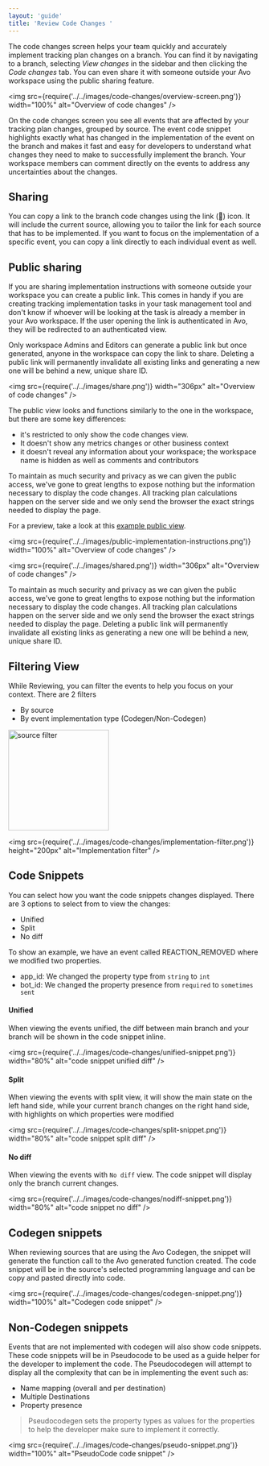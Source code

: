 ```yaml
---
layout: 'guide'
title: 'Review Code Changes '
---
```


The code changes screen helps your team quickly and accurately implement tracking plan changes on a branch. You can find it by navigating to a branch, selecting *View changes* in the sidebar and then clicking the *Code changes* tab. You can even share it with someone outside your Avo workspace using the public sharing feature.

<img
  src={require('../../images/code-changes/overview-screen.png')}
  width="100%"
  alt="Overview of code changes"
/>

On the code changes screen you see all events that are affected by your tracking plan changes, grouped by source. The event code snippet highlights exactly what has changed in the implementation of the event on the branch and makes it fast and easy for developers to understand what changes they need to make to successfully implement the branch. Your workspace members can comment directly on the events to address any uncertainties about the changes.

## Sharing

You can copy a link to the branch code changes using the link (🔗) icon. It will include the current source, allowing you to tailor the link for each source that has to be implemented. If you want to focus on the implementation of a specific event, you can copy a link directly to each individual event as well.

## Public sharing

If you are sharing implementation instructions with someone outside your workspace you can create a public link. This comes in handy if you are creating tracking implementation tasks in your task management tool and don't know if whoever will be looking at the task is already a member in your Avo workspace. If the user opening the link is authenticated in Avo, they will be redirected to an authenticated view.

Only workspace Admins and Editors can generate a public link but once generated, anyone in the workspace can copy the link to share. Deleting a public link will permanently invalidate all existing links and generating a new one will be behind a new, unique share ID.


<img
  src={require('../../images/share.png')}
  width="306px"
  alt="Overview of code changes"
/>

The public view looks and functions similarly to the one in the workspace, but there are some key differences:

- it's restricted to only show the code changes view. 
- It doesn't show any metrics changes or other business context
- it doesn't reveal any information about your workspace; the workspace name is hidden as well as comments and contributors

To maintain as much security and privacy as we can given the public access, we've gone to great lengths to expose nothing but the information necessary to display the code changes. All tracking plan calculations happen on the server side and we only send the browser the exact strings needed to display the page. 

For a preview, take a look at this [example public view](https://www.avo.app/s/TZ0YwKaQ9).

<img
  src={require('../../images/public-implementation-instructions.png')}
  width="100%"
  alt="Overview of code changes"
/>


<img
  src={require('../../images/shared.png')}
  width="306px"
  alt="Overview of code changes"
/>

To maintain as much security and privacy as we can given the public access, we've gone to great lengths to expose nothing but the information necessary to display the code changes. All tracking plan calculations happen on the server side and we only send the browser the exact strings needed to display the page. Deleting a public link will permanently invalidate all existing links as generating a new one will be behind a new, unique share ID.


## Filtering View

While Reviewing, you can filter the events to help you focus on your context.
There are 2 filters

- By source
- By event implementation type (Codegen/Non-Codegen)

<div style={{height: '200px', width: '500px', display: 'flex', flexDirection: 'row'}}>
<img
  src={require('../../images/code-changes/source-filter.png')}
  height="200px"
  alt="source filter"
/>

<div style={{ width: '50px' }} />

<img
  src={require('../../images/code-changes/implementation-filter.png')}
  height="200px"
  alt="Implementation filter"
/>
</div>

## Code Snippets

You can select how you want the code snippets changes displayed.
There are 3 options to select from to view the changes:

- Unified
- Split
- No diff

To show an example, we have an event called REACTION_REMOVED where we modified two properties.

- app_id: We changed the property type from `string` to `int`
- bot_id: We changed the property presence from `required` to `sometimes sent`

#### Unified

When viewing the events unified, the diff between main branch and your branch will be shown in the code snippet inline.

<img
  src={require('../../images/code-changes/unified-snippet.png')}
  width="80%"
  alt="code snippet unified diff"
/>

#### Split

When viewing the events with split view, it will show the main state on the left hand side, while your current branch changes on the right hand side, with highlights on which properties were modified

<img
  src={require('../../images/code-changes/split-snippet.png')}
  width="80%"
  alt="code snippet split diff"
/>

#### No diff

When viewing the events with `No diff` view. The code snippet will display only the branch current changes.

<img
  src={require('../../images/code-changes/nodiff-snippet.png')}
  width="80%"
  alt="code snippet no diff"
/>

## Codegen snippets

When reviewing sources that are using the Avo Codegen, the snippet will generate the function call to the Avo generated function created. The code snippet will be in the source's selected programming language and can be copy and pasted directly into code.

<img
  src={require('../../images/code-changes/codegen-snippet.png')}
  width="100%"
  alt="Codegen code snippet"
/>

## Non-Codegen snippets

Events that are not implemented with codegen will also show code snippets.
These code snippets will be in Pseudocode to be used as a guide helper for the developer to implement the code.
The Pseudocodegen will attempt to display all the complexity that can be in implementing the event such as:

- Name mapping (overall and per destination)
- Multiple Destinations
- Property presence

> Pseudocodegen sets the property types as values for the properties to help the developer make sure to implement it correctly.

<img
  src={require('../../images/code-changes/pseudo-snippet.png')}
  width="100%"
  alt="PseudoCode code snippet"
/>

